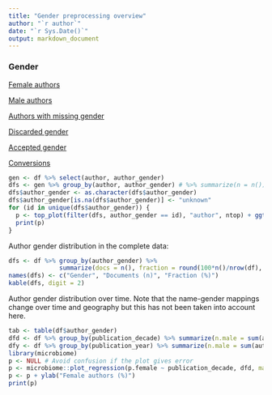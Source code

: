 ```yaml
---
title: "Gender preprocessing overview"
author: "`r author`"
date: "`r Sys.Date()`"
output: markdown_document
---
```


### Gender

[Female authors](output.tables/gender_female.csv)

[Male authors](output.tables/gender_male.csv)

[Authors with missing gender](output.tables/gender_unknown.csv)

[Discarded gender](author_gender_discarded.csv)

[Accepted gender](author_gender_accepted.csv)

[Conversions](author_gender_conversion_nontrivial.csv)

```r
gen <- df %>% select(author, author_gender)
dfs <- gen %>% group_by(author, author_gender) # %>% summarize(n = n())
dfs$author_gender <- as.character(dfs$author_gender)
dfs$author_gender[is.na(dfs$author_gender)] <- "unknown"
for (id in unique(dfs$author_gender)) {
  p <- top_plot(filter(dfs, author_gender == id), "author", ntop) + ggtitle(paste("Top", id, "authors"))
  print(p)
}
```


Author gender distribution in the complete data:

```r
dfs <- df %>% group_by(author_gender) %>%
              summarize(docs = n(), fraction = round(100*n()/nrow(df), 2))
names(dfs) <- c("Gender", "Documents (n)", "Fraction (%)")	      
kable(dfs, digit = 2)
```

Author gender distribution over time. Note that the name-gender mappings change over time and geography but this has not been taken into account here.


```r
tab <- table(df$author_gender)
dfd <- df %>% group_by(publication_decade) %>% summarize(n.male = sum(author_gender == "male", na.rm = T), n.female = sum(author_gender == "female", na.rm = T), n.total = n()) %>% mutate(p.male = 100*n.male/n.total, p.female = 100*n.female/n.total) %>% filter(n.total > 25 & publication_decade > 1470) 
dfy <- df %>% group_by(publication_year) %>% summarize(n.male = sum(author_gender == "male", na.rm = T), n.female = sum(author_gender == "female", na.rm = T), n.total = n()) %>% mutate(p.male = 100*n.male/n.total, p.female = 100*n.female/n.total) %>% filter(n.total > 25)
library(microbiome)
p <- NULL # Avoid confusion if the plot gives error
p <- microbiome::plot_regression(p.female ~ publication_decade, dfd, main = "Female authors proportion")
p <- p + ylab("Female authors (%)")
print(p)
```


